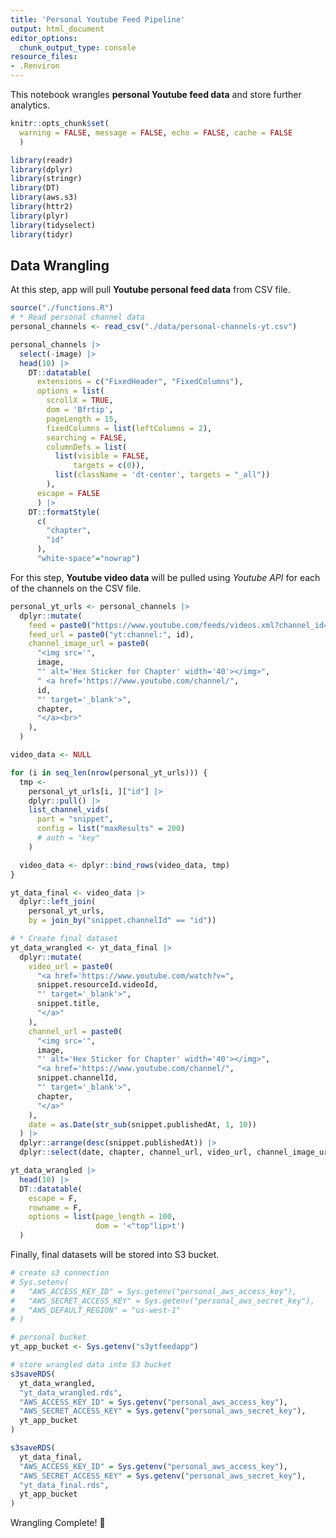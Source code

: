 ```yaml
---
title: 'Personal Youtube Feed Pipeline'
output: html_document
editor_options:
  chunk_output_type: console
resource_files:
- .Renviron
---
```

  
This notebook wrangles **personal Youtube feed data** and store further analytics.

```r

knitr::opts_chunk$set(
  warning = FALSE, message = FALSE, echo = FALSE, cache = FALSE
  )

library(readr)
library(dplyr)
library(stringr)
library(DT)
library(aws.s3)
library(httr2)
library(plyr)
library(tidyselect)
library(tidyr)

```

## Data Wrangling

At this step, app will pull **Youtube personal feed data** from CSV file.

```r

source("./functions.R")
# * Read personal channel data
personal_channels <- read_csv("./data/personal-channels-yt.csv")

personal_channels |>
  select(-image) |>
  head(10) |>
    DT::datatable(
      extensions = c("FixedHeader", "FixedColumns"),
      options = list(
        scrollX = TRUE,
        dom = 'Bfrtip',
        pageLength = 15,
        fixedColumns = list(leftColumns = 2),
        searching = FALSE,
        columnDefs = list(
          list(visible = FALSE,
              targets = c(0)),
          list(className = 'dt-center', targets = "_all"))
        ),
      escape = FALSE
      ) |> 
    DT::formatStyle(
      c(
        "chapter",
        "id"
      ),
      "white-space"="nowrap")

```

For this step, **Youtube video data** will be pulled using *Youtube API* for each of the channels on the CSV file.

```r

personal_yt_urls <- personal_channels |>
  dplyr::mutate(
    feed = paste0("https://www.youtube.com/feeds/videos.xml?channel_id=", id),
    feed_url = paste0("yt:channel:", id),
    channel_image_url = paste0(
      "<img src='",
      image,
      "' alt='Hex Sticker for Chapter' width='40'></img>",
      " <a href='https://www.youtube.com/channel/",
      id,
      "' target='_blank'>",
      chapter,
      "</a><br>"
    ),
  )

video_data <- NULL

for (i in seq_len(nrow(personal_yt_urls))) {
  tmp <-
    personal_yt_urls[i, ]["id"] |>
    dplyr::pull() |>
    list_channel_vids(
      part = "snippet",
      config = list("maxResults" = 200)
      # auth = "key"
    )

  video_data <- dplyr::bind_rows(video_data, tmp)
}

yt_data_final <- video_data |>
  dplyr::left_join(
    personal_yt_urls,
    by = join_by("snippet.channelId" == "id"))

# * Create final dataset
yt_data_wrangled <- yt_data_final |>
  dplyr::mutate(
    video_url = paste0(
      "<a href='https://www.youtube.com/watch?v=",
      snippet.resourceId.videoId,
      "' target='_blank'>",
      snippet.title,
      "</a>"
    ),
    channel_url = paste0(
      "<img src='",
      image,
      "' alt='Hex Sticker for Chapter' width='40'></img>",
      "<a href='https://www.youtube.com/channel/",
      snippet.channelId,
      "' target='_blank'>",
      chapter,
      "</a>"
    ),
    date = as.Date(str_sub(snippet.publishedAt, 1, 10))
  ) |>
  dplyr::arrange(desc(snippet.publishedAt)) |>
  dplyr::select(date, chapter, channel_url, video_url, channel_image_url)

yt_data_wrangled |>
  head(10) |>
  DT::datatable(
    escape = F,
    rowname = F,
    options = list(page_length = 100,
                   dom = '<"top"lip>t')
  )

```

Finally, final datasets will be stored into S3 bucket.

```r

# create s3 connection
# Sys.setenv(
#   "AWS_ACCESS_KEY_ID" = Sys.getenv("personal_aws_access_key"),
#   "AWS_SECRET_ACCESS_KEY" = Sys.getenv("personal_aws_secret_key"),
#   "AWS_DEFAULT_REGION" = "us-west-1"
# )

# personal bucket
yt_app_bucket <- Sys.getenv("s3ytfeedapp")

# store wrangled data into S3 bucket
s3saveRDS(
  yt_data_wrangled,
  "yt_data_wrangled.rds",
  "AWS_ACCESS_KEY_ID" = Sys.getenv("personal_aws_access_key"),
  "AWS_SECRET_ACCESS_KEY" = Sys.getenv("personal_aws_secret_key"),
  yt_app_bucket
)

s3saveRDS(
  yt_data_final,
  "AWS_ACCESS_KEY_ID" = Sys.getenv("personal_aws_access_key"),
  "AWS_SECRET_ACCESS_KEY" = Sys.getenv("personal_aws_secret_key"),
  "yt_data_final.rds",
  yt_app_bucket
)

```

Wrangling Complete! 🎉